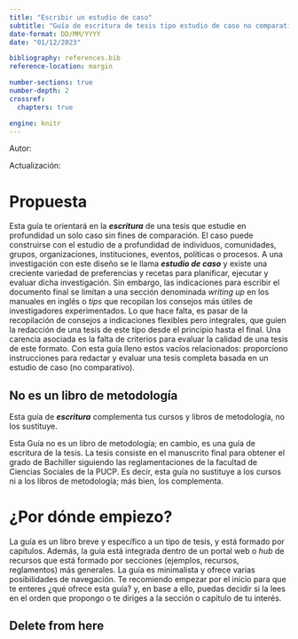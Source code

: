 ```yaml
---
title: "Escribir un estudio de caso"
subtitle: "Guía de escritura de tesis tipo estudio de caso no comparativo"
date-format: DD/MM/YYYY
date: "01/12/2023"

bibliography: references.bib
reference-location: margin

number-sections: true
number-depth: 2
crossref:
  chapters: true

engine: knitr
---
```


Autor:

Actualización:

# Propuesta {#sec-propuesta}

Esta guía te orientará en la ***escritura*** de una tesis que estudie en profundidad un solo caso sin fines de comparación. El caso puede construirse con el estudio de a profundidad de individuos, comunidades, grupos, organizaciones, instituciones, eventos, políticas o procesos. A una investigación con este diseño se le llama ***estudio de caso*** y existe una creciente variedad de preferencias y recetas para planificar, ejecutar y evaluar dicha investigación. Sin embargo, las indicaciones para escribir el documento final se limitan a una sección denominada *writing up* en los manuales en inglés o *tips* que recopilan los consejos más útiles de investigadores experimentados. Lo que hace falta, es pasar de la recopilación de consejos a indicaciones flexibles pero integrales, que guíen la redacción de una tesis de este tipo desde el principio hasta el final. Una carencia asociada es la falta de criterios para evaluar la calidad de una tesis de este formato. Con esta guía lleno estos vacíos relacionados: proporciono instrucciones para redactar y evaluar una tesis completa basada en un estudio de caso (no comparativo).

::: {.callout-tip icon="false"}
## No es un libro de metodología

Esta guía de ***escritura*** complementa tus cursos y libros de metodología, no los sustituye.
:::

Esta Guía no es un libro de metodología; en cambio, es una guía de escritura de la tesis. La tesis consiste en el manuscrito final para obtener el grado de Bachiller siguiendo las reglamentaciones de la facultad de Ciencias Sociales de la PUCP. Es decir, esta guía no sustituye a los cursos ni a los libros de metodología; más bien, los complementa.

# ¿Por dónde empiezo?

[La guía es un libro breve y específico a un tipo de tesis, y está formado por capítulos. Además, la guía está integrada dentro de un portal web o *hub* de recursos que está formado por secciones (ejemplos, recursos, reglamentos) más generales.]{.aside} La guía es minimalista y ofrece varias posibilidades de navegación. Te recomiendo empezar por el inicio para que te enteres ¿qué ofrece esta guía? y, en base a ello, puedas decidir si la lees en el orden que propongo o te diriges a la sección o capítulo de tu interés.

## Delete from here










